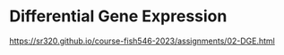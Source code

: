 # Differential Gene Expression

<https://sr320.github.io/course-fish546-2023/assignments/02-DGE.html>
